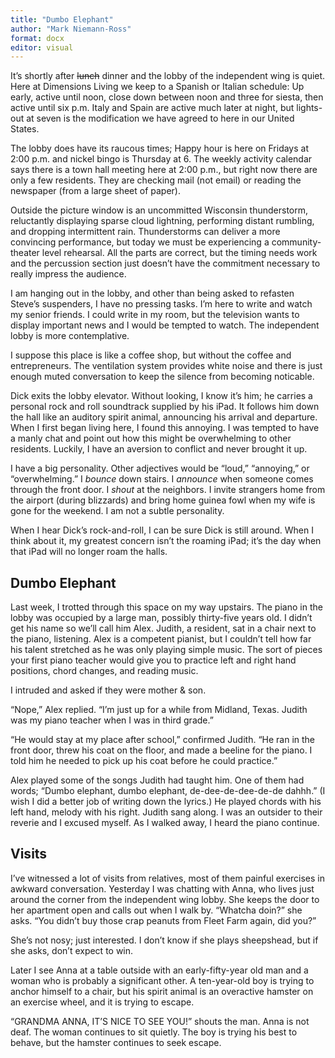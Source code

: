 ```yaml
---
title: "Dumbo Elephant"
author: "Mark Niemann-Ross"
format: docx
editor: visual
---
```


It's shortly after ~~lunch~~ dinner and the lobby of the independent wing is quiet. Here at Dimensions Living we keep to a Spanish or Italian schedule: Up early, active until noon, close down between noon and three for siesta, then active until six p.m. Italy and Spain are active much later at night, but lights-out at seven is the modification we have agreed to here in our United States.

The lobby does have its raucous times; Happy hour is here on Fridays at 2:00 p.m. and nickel bingo is Thursday at 6. The weekly activity calendar says there is a town hall meeting here at 2:00 p.m., but right now there are only a few residents. They are checking mail (not email) or reading the newspaper (from a large sheet of paper).

Outside the picture window is an uncommitted Wisconsin thunderstorm, reluctantly displaying sparse cloud lightning, performing distant rumbling, and dropping intermittent rain. Thunderstorms can deliver a more convincing performance, but today we must be experiencing a community-theater level rehearsal. All the parts are correct, but the timing needs work and the percussion section just doesn't have the commitment necessary to really impress the audience. 

I am hanging out in the lobby, and other than being asked to refasten Steve's suspenders, I have no pressing tasks. I'm here to write and watch my senior friends. I could write in my room, but the television wants to display important news and I would be tempted to watch. The independent lobby is more contemplative.

I suppose this place is like a coffee shop, but without the coffee and entrepreneurs. The ventilation system provides white noise and there is just enough muted conversation to keep the silence from becoming noticable.

Dick exits the lobby elevator. Without looking, I know it's him; he carries a personal rock and roll soundtrack supplied by his iPad. It follows him down the hall like an auditory spirit animal, announcing his arrival and departure. When I first began living here, I found this annoying. I was tempted to have a manly chat and point out how this might be overwhelming to other residents. Luckily, I have an aversion to conflict and never brought it up.

I have a big personality. Other adjectives would be "loud," "annoying," or "overwhelming." I *bounce* down stairs. I *announce* when someone comes through the front door. I *shout* at the neighbors. I invite strangers home from the airport (during blizzards) and bring home guinea fowl when my wife is gone for the weekend. I am not a subtle personality.

When I hear Dick's rock-and-roll, I can be sure Dick is still around. When I think about it, my greatest concern isn't the roaming iPad; it's the day when that iPad will no longer roam the halls.

## Dumbo Elephant

Last week, I trotted through this space on my way upstairs. The piano in the lobby was occupied by a large man, possibly thirty-five years old. I didn't get his name so we'll call him Alex. Judith, a resident, sat in a chair next to the piano, listening. Alex is a competent pianist, but I couldn't tell how far his talent stretched as he was only playing simple music. The sort of pieces your first piano teacher would give you to practice left and right hand positions, chord changes, and reading music.

I intruded and asked if they were mother & son.

"Nope," Alex replied. "I'm just up for a while from Midland, Texas. Judith was my piano teacher when I was in third grade."

"He would stay at my place after school," confirmed Judith. "He ran in the front door, threw his coat on the floor, and made a beeline for the piano. I told him he needed to pick up his coat before he could practice."

Alex played some of the songs Judith had taught him. One of them had words; "Dumbo elephant, dumbo elephant, de-dee-de-dee-de-de dahhh." (I wish I did a better job of writing down the lyrics.) He played chords with his left hand, melody with his right. Judith sang along. I was an outsider to their reverie and I excused myself. As I walked away, I heard the piano continue. 

## Visits

I've witnessed a lot of visits from relatives, most of them painful exercises in awkward conversation. Yesterday I was chatting with Anna, who lives just around the corner from the independent wing lobby. She keeps the door to her apartment open and calls out when I walk by. "Whatcha doin?" she asks. "You didn't buy those crap peanuts from Fleet Farm again, did you?"

She's not nosy; just interested. I don't know if she plays sheepshead, but if she asks, don't expect to win.  

Later I see Anna at a table outside with an early-fifty-year old man and a woman who is probably a significant other. A ten-year-old boy is trying to anchor himself to a chair, but his spirit animal is an overactive hamster on an exercise wheel, and it is trying to escape.

"GRANDMA ANNA, IT'S NICE TO SEE YOU!" shouts the man. Anna is not deaf. The woman continues to sit quietly. The boy is trying his best to behave, but the hamster continues to seek escape.
